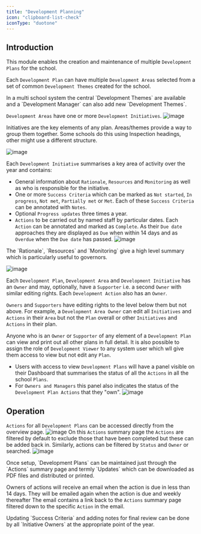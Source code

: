```yaml
---
title: "Development Planning"
icon: "clipboard-list-check"
iconType: "duotone"
---
```



<ModuleIntroCards/>

## Introduction

This module enables the creation and maintenance of multiple `Development Plans` for the school.

Each `Development Plan` can have multiple `Development Areas` selected from a set of common `Development Themes` created
for the school.

<Tip>
    In a multi school system the central `Development Themes` are available and a `Development Manager` can also add
    new `Development Themes`.
</Tip>

`Development Areas` have one or more `Development Initiatives`.
![image](img/overview.png)

<Info>
    Initiatives are the key elements of any plan. Areas/themes provide a way to group them together. Some
    schools do this using Inspection headings, other might use a different structure.
</Info>

![image](img/areas.png)

Each `Development Initiative` summarises a key area of activity over the year and contains:

-   General information about `Rationale`, `Resources` and `Monitoring` as well as who is responsible for the initiative.
-   One or more `Success Criteria` which can be marked as `Not started`, `In progress`, `Not met`, `Partially met`
or `Met`. Each of these `Success Criteria` can be annotated with `Notes`.
-   Optional `Progress updates` three times a year.
-   `Actions` to be carried out by named staff by particular dates. Each `Action` can be annotated and marked
as `Complete`. As their `Due date` approaches they are displayed as `Due` when within 14 days and as `Overdue` when
the `Due date` has passed.
![image](img/criteria_and_plan.png)

<Tip>
    The `Rationale`, `Resources` and `Monitoring` give a high level summary which is particularly useful to
    governors.
</Tip>

![image](img/initiative.png)

Each `Development Plan`, `Development Area` and `Development Initiative` has an `Owner` and may, optionally, have
a `Supporter` i.e. a second `Owner` with similar editing rights.
Each `Development Action` also has an `Owner`.

`Owners` and `Supporters` have editing rights to the level below them but not above. For example,
a `Development Area Owner` can edit all `Initiatives` and `Actions` in their `Area` but not the `Plan` overall or
other `Initiatives` and `Actions` in their plan.

Anyone who is an `Owner` or `Supporter` of any element of a `Development Plan` can view and print out all other plans in
full detail. It is also possible to assign the role of `Development Viewer` to any system user which wll give them
access to view but not edit any `Plan`.

-   Users with access to view `Development Plans` will have a panel visible on their Dashboard that summarises the status
of all the `Actions` in all the school `Plans`.
-   For `Owners and Managers` this panel also indicates the status of the `Development Plan Actions` that they "own".
![image](img/dashboard.png)

## Operation

`Actions` for all `Development Plans` can be accessed directly from the overview page.
![image](img/actions_review.png)
On this `Actions` summary page the `Actions` are filtered by default to exclude those that have been completed but these
can be added back in. Similarly, actions can be filtered by `Status` and `Owner` or searched.
![image](img/actions_filter.png)

<Info>
    Once setup, `Development Plans` can be maintained just through the `Actions` summary page and termly
    `Updates` which can be downloaded as PDF files and distributed or printed.
</Info>

Owners of actions will receive an email when the action is due in less than 14 days. They will be emailed again when the
action is due and weekly thereafter The email contains a link back to the `Actions` summary page filtered down to the
specific `Action` in the email.

<Tip>
    Updating `Success Criteria` and adding notes for final review can be done by all `Initiative Owners` at
    the appropriate point of the year.
</Tip>
